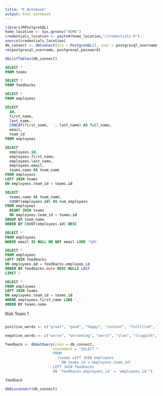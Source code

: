 ```yaml
---
title: "R Notebook"
output: html_notebook
---
```


```r
library(RPostgreSQL)
home_location <- Sys.getenv("HOME")
credentials_location <- paste0(home_location,"/credentials.R")
source(credentials_location)
db_connect <- dbConnect(drv = PostgreSQL(), user = postgresql_username, password = postgresql_password, dbname = "acme_employees", host = "localhost")
rm(postgresql_username, postgresql_password)
```

```r
dbListTables(db_connect)
```


```sql
SELECT *
FROM teams
```

```sql
SELECT *
FROM feedbacks
```

```sql
SELECT *
FROM employees
```

```sql
SELECT 
  id,
  first_name,
  last_name,
  CONCAT(first_name,' ', last_name) AS full_name,
  email,
  team_id
FROM employees
```

```sql
SELECT 
  employees.id,
  employees.first_name,
  employees.last_name,
  employees.email,
  teams.name AS team_name
FROM employees
LEFT JOIN teams
ON employees.team_id = teams.id

```

```sql
SELECT 
  teams.name AS team_name,
  COUNT(employees.id) AS num_employees
FROM employees
  RIGHT JOIN teams
  ON employees.team_id = teams.id
GROUP BY team_name
ORDER BY COUNT(employees.id) DESC 
```

```sql
SELECT *
FROM employees
WHERE email IS NULL OR NOT email LIKE '%@%'
```

```sql
SELECT *
FROM employees
LEFT JOIN feedbacks
ON employees.id = feedbacks.employee_id
ORDER BY feedbacks.date DESC NULLS LAST
LIMIT 1
```

```sql
SELECT *
FROM employees
LEFT JOIN teams
ON employees.team_id = teams.id
WHERE employees.first_name LIKE '_'
ORDER BY teams.name

```
Risk Team 1

```sql

```


```r
positive_words <- c("great", "good", "happy", "content", "fulfilled", "fulfilled", "positive", "positives", "cheerful", "nice", "ambition", "ambitions", "ambitious", "friendly", "progress", "joy", "fast", "achieve", "achieving", "achievements", "best", "better",  "unlimited", "pros", "competitive", "opportunity", "advancement", "friendly", "smart", "interesting", "challenging", "grow", "caring", "balance", "helpful")

negative_words <- c("worse", "worsening", "worst", "slow", "sluggish", "impatient", "unfulfilled", "unfulfilling", "negative", "bad", "limited", "limit", "limitations", "cons", "frustrated", "frustrating", "frustration", "dull", "boring", "politics", "political", "ignore", "ignored", "ignoring", "sad", "depressed", "depressing", "nasty", "stress", "stresses", "stressed", "horrid", "horrible", "terrible", "deadline", "deadlines", "uncaring", "remote")
```

```r
feedback <- dbGetQuery(conn = db_connect,
                      statement = "SELECT *
                      FROM 
                        (teams LEFT JOIN employees
                          ON teams.id = employees.team_id)
                      LEFT JOIN feedbacks
                      ON 'feedbacks.employees_id' = 'employees.id'")
```

```r
feedback
```










```r
dbDisconnect(db_connect)
```

